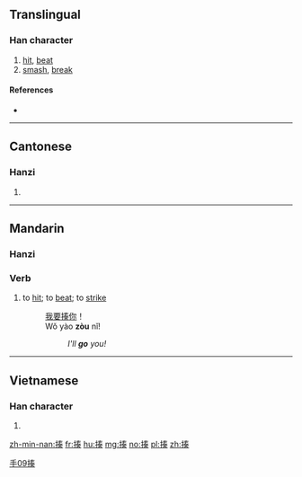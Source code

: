 ==Translingual==

===Han character===
{{Han char|rn=64|rad=手|as=09|sn=12|four=5503<sub>4</sub>|canj=手手大大 (QQKK)|ids=⿰[[扌]][[奏]]}}

# [[hit]], [[beat]]
# [[smash]], [[break]]

====References====
* {{Han ref|kx=0441.150|dkj=12337|dj=0792.100|hdz=31911.040|uh=63CD|ud=25549|bh=B47E|bd=46206}}

----

==Cantonese==

===Hanzi===
{{yue-hanzi|jyut=zau3|y=jau3}}

# {{defn|lang=yue|sort=手09}}

----

==Mandarin==
{{zh-forms}}

===Hanzi===
{{cmn-hanzi|pin=[[zòu]] ([[zou4]])|wg=tsou<sup>4</sup>}}

===Verb===
{{cmn-verb|ts|pin=zòu|pint=zou4}}

# {{context|colloquial|lang=cmn|sort=zou4}} to [[hit]]; to [[beat]]; to [[strike]]
#: [[我]][[要]][[揍]][[你]]！
#: Wǒ yào '''zòu''' nǐ!
#:: ''I'll '''go''' you!''

[[Category:Mandarin colloquial terms|手09揍]]

----

==Vietnamese==

===Han character===
{{vi-hantu|[[tẩu]], [[tấu]]|rs=手09}}

# {{defn|lang=vi|sort=手09}}

[[zh-min-nan:揍]]
[[fr:揍]]
[[hu:揍]]
[[mg:揍]]
[[no:揍]]
[[pl:揍]]
[[zh:揍]]